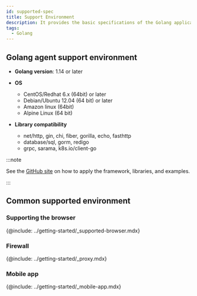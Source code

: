 ```yaml
---
id: supported-spec
title: Support Environment
description: It provides the basic specifications of the Golang application server in which the WhaTap Monitoring service runs.
tags:
  - Golang
---
```


## Golang agent support environment

-   **Golang version**: 1.14 or later

-   **OS**

    -   CentOS/Redhat 6.x (64bit) or later 
    -   Debian/Ubuntu 12.04 (64 bit) or later
    -   Amazon linux (64bit)
    -   Alpine Linux (64 bit)

-   **Library compatibility**

    -   net/http, gin, chi, fiber, gorilla, echo, fasthttp
    -   database/sql, gorm, redigo
    -   grpc, sarama, k8s.io/client-go

:::note

See the [GitHub site](https://github.com/whatap/go-api-example) on how to apply the framework, libraries, and examples.

:::

## Common supported environment

### Supporting the browser

{@include: ../getting-started/_supported-browser.mdx}  

### Firewall

{@include: ../getting-started/_proxy.mdx}

### Mobile app

{@include: ../getting-started/_mobile-app.mdx} 
